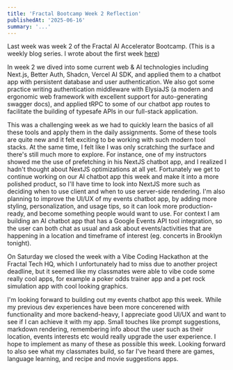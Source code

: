 ```yaml
---
title: 'Fractal Bootcamp Week 2 Reflection'
publishedAt: '2025-06-16'
summary: '...'
---
```


Last week was week 2 of the Fractal AI Accelerator Bootcamp. (This is a weekly blog series. I wrote about the first week [here](/blog/fractal-bootcamp-week1))

In week 2 we dived into some current web & AI technologies including Next.js, Better Auth, Shadcn, Vercel AI SDK, and applied them to a chatbot app with persistent database and user authentication. We also got some practice writing authentication middleware with ElysiaJS (a modern and ergonomic web framework with excellent support for auto-generating swagger docs), and applied tRPC to some of our chatbot app routes to facilitate the building of typesafe APIs in our full-stack application.

This was a challenging week as we had to quickly learn the basics of all these tools and apply them in the daily assignments. Some of these tools are quite new and it felt exciting to be working with such modern tool stacks. At the same time, I felt like I was only scratching the surface and there's still much more to explore. For instance, one of my instructors showed me the use of prefetching in his NextJS chatbot app, and I realized I hadn't thought about NextJS optimizations at all yet. Fortunately we get to continue working on our AI chatbot app this week and make it into a more polished product, so I'll have time to look into NextJS more such as deciding when to use client and when to use server-side rendering. I'm also planning to improve the UI/UX of my events chatbot app, by adding more styling, personalization, and usage tips, so it can look more production-ready, and become something people would want to use. For context I am building an AI chatbot app that has a Google Events API tool integration, so the user can both chat as usual and ask about events/activities that are happening in a location and timeframe of interest (eg. concerts in Brooklyn tonight).

On Saturday we closed the week with a Vibe Coding Hackathon at the Fractal Tech HQ, which I unfortunately had to miss due to another project deadline, but it seemed like my classmates were able to vibe code some really cool apps, for example a poker odds trainer app and a pet rock simulation app with cool looking graphics.

I'm looking forward to building out my events chatbot app this week. While my previous dev experiences have been more concerened with functionality and more backend-heavy, I appreciate good UI/UX and want to see if I can achieve it with my app. Small touches like prompt suggestions, markdown rendering, remembering info about the user such as their location, events interests etc would really upgrade the user experience. I hope to implement as many of these as possible this week. Looking forward to also see what my classmates build, so far I've heard there are games, language learning, and recipe and movie suggestions apps. 